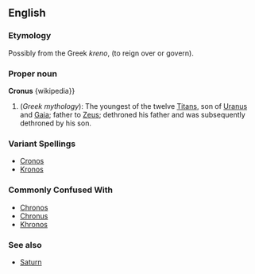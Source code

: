 ==English==
===Etymology===
Possibly from the Greek ''kreno'', (to reign over or govern).

===Proper noun===
'''Cronus'''
{wikipedia}}
# (''Greek mythology''): The youngest of the twelve [[Titan]]s, son of [[Uranus]] and [[Gaia]]; father to [[Zeus]]; dethroned his father and was subsequently dethroned by his son.

===Variant Spellings===
*[[Cronos]]
*[[Kronos]]

===Commonly Confused With===
*[[Chronos]]
*[[Chronus]]
*[[Khronos]]

===See also===
*[[Saturn]]